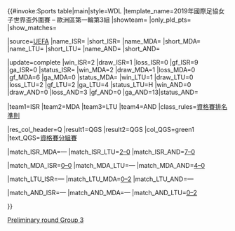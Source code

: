 {{#invoke:Sports table|main|style=WDL
|template_name=2019年國際足協女子世界盃外圍賽 – 歐洲區第一輪第3組
|showteam={{{showteam}}} |only_pld_pts={{{only_pld_pts}}} |show_matches={{{show_matches}}}

|source=[http://www.uefa.com/womensworldcup/season=2019/standings/round=2000870/group=2005665/index.html UEFA]
|name_ISR={{fbw|ISR}} |short_ISR={{flagdeco|ISR}}
|name_MDA={{fbw|MDA}} |short_MDA={{flagdeco|MDA}}
|name_LTU={{fbw|LTU}} |short_LTU={{flagdeco|LTU}}
|name_AND={{fbw|AND}} |short_AND={{flagdeco|AND}}

<!--UPDATE standings below (including date)-->
|update=complete
|win_ISR=2 |draw_ISR=1 |loss_ISR=0 |gf_ISR=9 |ga_ISR=0 |status_ISR=
|win_MDA=2 |draw_MDA=1 |loss_MDA=0 |gf_MDA=6 |ga_MDA=0 |status_MDA=
|win_LTU=1 |draw_LTU=0 |loss_LTU=2 |gf_LTU=2 |ga_LTU=4 |status_LTU=H
|win_AND=0 |draw_AND=0 |loss_AND=3 |gf_AND=0 |ga_AND=13|status_AND=

<!--UPDATE positions below (check tiebreakers)-->
|team1=ISR |team2=MDA |team3=LTU |team4=AND
|class_rules=[[2019年國際足協女子世界盃外圍賽(歐洲區)#排名準則|資格賽排名準則]]

<!--UPDATE qualifications below (after 2nd place qualify or cannot qualify to qualifying group stage)-->
|res_col_header=Q
|result1=QGS |result2=QGS
|col_QGS=green1 |text_QGS=[[2019 FIFA Women's World Cup qualification (UEFA)#Qualifying group stage|資格賽分組賽]]

<!--UPDATE results below-->
|match_ISR_MDA=—
|match_ISR_LTU=[[2019 FIFA Women's World Cup qualification – UEFA preliminary round#Israel v Lithuania|2–0]]
|match_ISR_AND=[[2019 FIFA Women's World Cup qualification – UEFA preliminary round#Israel v Andorra|7–0]]

|match_MDA_ISR=[[2019 FIFA Women's World Cup qualification – UEFA preliminary round#Moldova v Israel|0–0]]
|match_MDA_LTU=—
|match_MDA_AND=[[2019 FIFA Women's World Cup qualification – UEFA preliminary round#Moldova v Andorra|4–0]]

|match_LTU_ISR=—
|match_LTU_MDA=[[2019 FIFA Women's World Cup qualification – UEFA preliminary round#Lithuania v Moldova|0–2]]
|match_LTU_AND=—

|match_AND_ISR=—
|match_AND_MDA=—
|match_AND_LTU=[[2019 FIFA Women's World Cup qualification – UEFA preliminary round#Andorra v Lithuania|0–2]]

}}<noinclude>
{{2019 FIFA Women's World Cup qualification (UEFA) group talk|Group=all}}
{{FIFA Women's World Cup 2019 Qualification}}
{{template doc}}
[[Category:2019年國際足總女子世界盃歐洲區資格賽模板|Preliminary round Group 3]]
</noinclude>